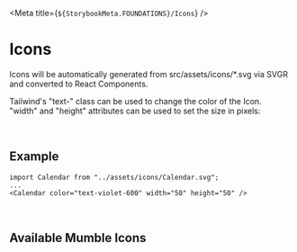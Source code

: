 

<Meta title={`${StorybookMeta.FOUNDATIONS}/Icons`} />

# Icons

Icons will be automatically generated from src/assets/icons/\*.svg via SVGR and converted to React Components.

Tailwind's "text-" class can be used to change the color of the Icon.<br/>
"width" and "height" attributes can be used to set the size in pixels:

<br />

## Example

`import Calendar from "../assets/icons/Calendar.svg";`<br/>
`...`<br/>
`<Calendar color="text-violet-600" width="50" height="50" />`

<Calendar color="text-violet-600" width="50" height="50" />

<br />

## Available Mumble Icons

<IconGallery>
  <IconItem name="ArrowLeft">
    <ArrowLeft color="text-violet-600" />
  </IconItem>
  <IconItem name="ArrowUp">
    <ArrowUp color="text-violet-600" />
  </IconItem>
  <IconItem name="ArrowRight">
    <ArrowRight color="text-violet-600" />
  </IconItem>
  <IconItem name="ArrowDown">
    <ArrowDown color="text-violet-600" />
  </IconItem>
  <IconItem name="Calendar">
    <Calendar color="text-violet-600" />
  </IconItem>
  <IconItem name="Cancel">
      <Cancel color="text-violet-600" />
  </IconItem>
  <IconItem name="Checkmark">
      <Checkmark color="text-violet-600" />
  </IconItem>
  <IconItem name="Edit">
      <Edit color="text-violet-600" />
  </IconItem>
  <IconItem name="Eye">
      <Eye color="text-violet-600" />
  </IconItem>
  <IconItem name="Fullscreen">
      <Fullscreen color="text-violet-600" />
  </IconItem>
  <IconItem name="Heart">
      <Heart color="text-violet-600" />
  </IconItem>
  <IconItem name="HeartFilled">
      <HeartFilled color="text-violet-600" />
  </IconItem>
  <IconItem name="Location">
      <Location color="text-violet-600" />
  </IconItem>
  <IconItem name="LogOut">
      <LogOut color="text-violet-600" />
  </IconItem>
  <IconItem name="Mumble">
      <Mumble color="text-violet-600" />
  </IconItem>
  <IconItem name="Profile">
      <Profile color="text-violet-600" />
  </IconItem>
  <IconItem name="Reply">
      <Reply color="text-violet-600" />
  </IconItem>
  <IconItem name="ReplyFilled">
      <ReplyFilled color="text-violet-600" />
  </IconItem>
  <IconItem name="Repost">
      <Repost color="text-violet-600" />
  </IconItem>
  <IconItem name="Send">
      <Send color="text-violet-600" />
  </IconItem>
  <IconItem name="Settings">
      <Settings color="text-violet-600" />
  </IconItem>
  <IconItem name="Share">
      <Share color="text-violet-600" />
  </IconItem>
  <IconItem name="Time">
      <Time color="text-violet-600" />
  </IconItem>
  <IconItem name="Upload">
      <Upload color="text-violet-600" />
  </IconItem>

</IconGallery>
